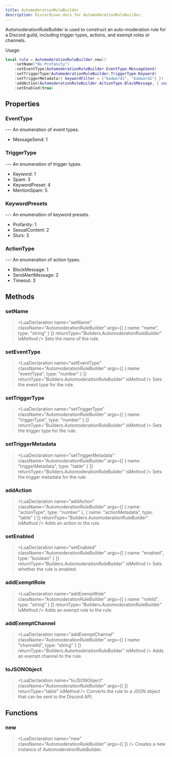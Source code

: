 ```yaml
---
title: AutomoderationRuleBuilder
description: DiscordLuau docs for AutomoderationRuleBuilder.
---
```

[//]: # (This file was automatically compiled through the Generator luau code under this repository)
[//]: # (if you want to edit the documentation of discord-luau, please write changes)
[//]: # (to the discord-luau repository itself, we extract the comments from discord-luau and translate)
[//]: # (them into markdown files that Nextra can interpret!)

[//]: # (----- DOCUMENT IMPORTS ----- )


[//]: # (----- DOCUMENT DESCRIPTION ----- )

AutomoderationRuleBuilder is used to construct an auto-moderation rule for a Discord guild, including trigger types, actions, and exempt roles or channels.

Usage:
```lua
local rule = AutomoderationRuleBuilder.new()
	:setName("No Profanity")
	:setEventType(AutomoderationRuleBuilder.EventType.MessageSend)
	:setTriggerType(AutomoderationRuleBuilder.TriggerType.Keyword)
	:setTriggerMetadata({ keywordFilter = {"badword1", "badword2"} })
	:addAction(AutomoderationRuleBuilder.ActionType.BlockMessage, { customMessage = "Profanity is not allowed!" })
	:setEnabled(true)
```

[//]: # (----- DOCUMENT PROPERTIES ----- )

## Properties

### EventType

<LuaProperty name="AutomoderationRuleBuilder.EventType" type="table" />
---
An enumeration of event types.

- MessageSend: 1
### TriggerType

<LuaProperty name="AutomoderationRuleBuilder.TriggerType" type="table" />
---
An enumeration of trigger types.

- Keyword: 1
- Spam: 3
- KeywordPreset: 4
- MentionSpam: 5
### KeywordPresets

<LuaProperty name="AutomoderationRuleBuilder.KeywordPresets" type="table" />
---
An enumeration of keyword presets.

- Profanity: 1
- SexualContent: 2
- Slurs: 3
### ActionType

<LuaProperty name="AutomoderationRuleBuilder.ActionType" type="table" />
---
An enumeration of action types.

- BlockMessage: 1
- SendAlertMessage: 2
- Timeout: 3

[//]: # (----- DOCUMENT METHODS ----- )

## Methods

### setName

> <LuaDeclaration name="setName" className="AutomoderationRuleBuilder" args={[ { name: "name", type: "string" } ]} returnType="Builders.AutomoderationRuleBuilder" isMethod />
Sets the name of the rule.
### setEventType

> <LuaDeclaration name="setEventType" className="AutomoderationRuleBuilder" args={[ { name: "eventType", type: "number" } ]} returnType="Builders.AutomoderationRuleBuilder" isMethod />
Sets the event type for the rule.
### setTriggerType

> <LuaDeclaration name="setTriggerType" className="AutomoderationRuleBuilder" args={[ { name: "triggerType", type: "number" } ]} returnType="Builders.AutomoderationRuleBuilder" isMethod />
Sets the trigger type for the rule.
### setTriggerMetadata

> <LuaDeclaration name="setTriggerMetadata" className="AutomoderationRuleBuilder" args={[ { name: "triggerMetadata", type: "table" } ]} returnType="Builders.AutomoderationRuleBuilder" isMethod />
Sets the trigger metadata for the rule.
### addAction

> <LuaDeclaration name="addAction" className="AutomoderationRuleBuilder" args={[ { name: "actionType", type: "number" }, { name: "actionMetadata", type: "table" } ]} returnType="Builders.AutomoderationRuleBuilder" isMethod />
Adds an action to the rule.
### setEnabled

> <LuaDeclaration name="setEnabled" className="AutomoderationRuleBuilder" args={[ { name: "enabled", type: "boolean" } ]} returnType="Builders.AutomoderationRuleBuilder" isMethod />
Sets whether the rule is enabled.
### addExemptRole

> <LuaDeclaration name="addExemptRole" className="AutomoderationRuleBuilder" args={[ { name: "roleId", type: "string" } ]} returnType="Builders.AutomoderationRuleBuilder" isMethod />
Adds an exempt role to the rule.
### addExemptChannel

> <LuaDeclaration name="addExemptChannel" className="AutomoderationRuleBuilder" args={[ { name: "channelId", type: "string" } ]} returnType="Builders.AutomoderationRuleBuilder" isMethod />
Adds an exempt channel to the rule.
### toJSONObject

> <LuaDeclaration name="toJSONObject" className="AutomoderationRuleBuilder" args={[  ]} returnType="table" isMethod />
Converts the rule to a JSON object that can be sent to the Discord API.

[//]: # (----- DOCUMENT FUNCTIONS ----- )

## Functions

### new

> <LuaDeclaration name="new" className="AutomoderationRuleBuilder" args={[  ]} />
Creates a new instance of AutomoderationRuleBuilder.

